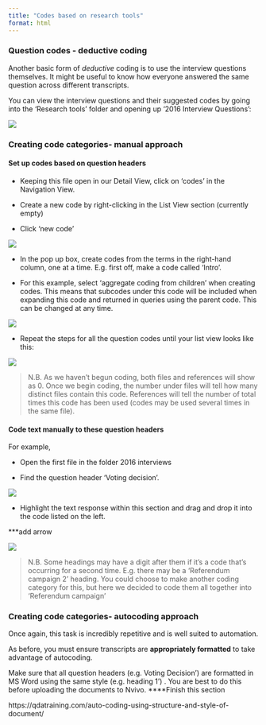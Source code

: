 ```yaml
---
title: "Codes based on research tools"
format: html
---
```


### Question codes - deductive coding 

Another basic form of *deductive* coding is to use the interview questions themselves. It might be useful to know how everyone answered the same question across different transcripts. 

You can view the interview questions and their suggested codes by going into the 'Research tools' folder and opening up '2016 Interview Questions': 

![](Images/Interview codes.png)


### Creating code categories- manual approach 

#### Set up codes based on question headers 

- Keeping this file open in our Detail View, click on ‘codes’ in the Navigation View.

- Create a new code by right-clicking in the List View section (currently empty) 

- Click ‘new code’ 

![](Images/New code 1.png)

- In the pop up box, create codes from the terms in the right-hand column, one at a time. E.g. first off, make a code called 'Intro'. 

- For this example, select ‘aggregate coding from children’ when creating codes. This means that subcodes under this code will be included when expanding this code and returned in queries using the parent code. This can be changed at any time.

![](Images/New code 2.png)

- Repeat the steps for all the question codes until your list view looks like this: 

![](Images/New code 3.png)

> N.B. As we haven’t begun coding, both files and references will show as 0. Once we begin coding, the number under files will tell how many distinct files contain this code. References will tell the number of total times this code has been used (codes may be used several times in the same file).

#### Code text manually to these question headers 

For example, 

- Open the first file in the folder 2016 interviews

- Find the question header 'Voting decision'. 

![](Images/Voting decision.png)

- Highlight the text response within this section and drag and drop it into the code listed on the left.

***add arrow 

![](Images/Voting decision 2.png)

> N.B. Some headings may have a digit after them if it’s a code that’s occurring for a second time. E.g. there may be a ‘Referendum campaign 2’ heading. You could choose to make another coding category for this, but here we decided to code them all together into ‘Referendum campaign’

### Creating code categories- autocoding approach 


Once again, this task is incredibly repetitive and is well suited to automation. 

As before, you must ensure transcripts are **appropriately formatted** to take advantage of autocoding. 

Make sure that all question headers (e.g. Voting Decision’) are formatted in MS Word using the same style (e.g. heading 1’) . You are best to do this before uploading the documents to Nvivo.
****Finish this section 


https://qdatraining.com/auto-coding-using-structure-and-style-of-document/





